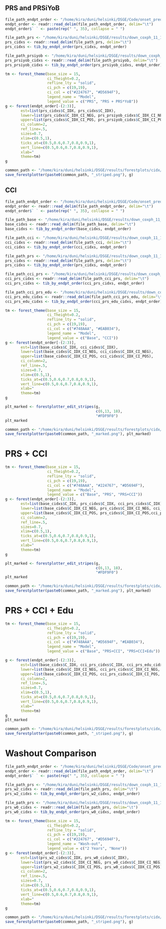 ## PRS and PRSiYoB

```r
file_path_endpt_order <- "/home/kira/duni/helsinki/DSGE/Code/onset_prediction/forestplots/endpt_order.tsv"
endpt_order <- readr::read_delim(file_path_endpt_order, delim="\t")
endpt_order$` ` <- paste(rep(" ", 35), collapse = " ")

file_path_prs <- "/home/kira/duni/helsinki/DSGE/results/down_coxph_11_17_22/2019-01-01_o8_w2_e10_PRS_SEX_YOB_BATCH_PCs_cidx.tsv"
prs_cidxs <- readr::read_delim(file_path_prs, delim="\t")
prs_cidxs <- tib_by_endpt_order(prs_cidxs, endpt_order)

file_path_prsiyob <- "/home/kira/duni/helsinki/DSGE/results/down_coxph_11_17_22/2019-01-01_o8_w2_e10_PRS_PRSiYOB_SEX_YOB_BATCH_PCs_cidx.tsv"
prs_prsiyob_cidxs <- readr::read_delim(file_path_prsiyob, delim="\t")
prs_prsiyob_cidxs <- tib_by_endpt_order(prs_prsiyob_cidxs, endpt_order)
```

```r
tm <- forest_theme(base_size = 15,
                   ci_Theight=0.2,
                   refline_lty = "solid",
                   ci_pch = c(19,19),
                   ci_col = c("#224767", "#D5694F"),
                   legend_name = "Model",
                   legend_value = c("PRS", "PRS + PRS*YoB"))
g <- forest(endpt_order[-(2:3)],
       est=list(prs_cidxs$C_IDX, prs_cidxs$C_IDX),
       lower=list(prs_cidxs$C_IDX_CI_NEG, prs_prsiyob_cidxs$C_IDX_CI_NEG),
       upper=list(prs_cidxs$C_IDX_CI_POS, prs_prsiyob_cidxs$C_IDX_CI_POS),
       ci_column=2,
       ref_line=.5,
       sizes=0.7,
       xlim=c(0.5,1),
       ticks_at=c(0.5,0.6,0.7,0.8,0.9,1),
       vert_line=c(0.5,0.6,0.7,0.8,0.9,1),
       xlab="                                                               c-index (95% CI)",
       theme=tm)
g
```

```r
common_path <- "/home/kira/duni/helsinki/DSGE/results/forestplots/cidx/2019-01-01_o8_w2_e10_PRS_interaction_comp_cidx"
save_forestplotter(paste0(common_path, "_striped.png"), g)
```


## CCI

```r
file_path_endpt_order <- "/home/kira/duni/helsinki/DSGE/Code/onset_prediction/forestplots/endpt_order.tsv"
endpt_order <- readr::read_delim(file_path_endpt_order, delim="\t")
endpt_order$` ` <- paste(rep(" ", 35), collapse = " ")

file_path_base <- "/home/kira/duni/helsinki/DSGE/results/down_coxph_11_17_22/2019-01-01_o8_w2_e10_SEX_YOB_cidx.tsv"
base_cidxs <- readr::read_delim(file_path_base, delim="\t")
base_cidxs <- tib_by_endpt_order(base_cidxs, endpt_order)

file_path_cci <- "/home/kira/duni/helsinki/DSGE/results/down_coxph_11_17_22/2019-01-01_o8_w2_e10_CCI_SEX_YOB_cidx.tsv"
cci_cidxs <- readr::read_delim(file_path_cci, delim="\t")
cci_cidxs <- tib_by_endpt_order(cci_cidxs, endpt_order)

file_path_prs <- "/home/kira/duni/helsinki/DSGE/results/down_coxph_11_17_22/2019-01-01_o8_w2_e10_PRS_SEX_YOB_BATCH_PCs_cidx.tsv"
prs_cidxs <- readr::read_delim(file_path_prs, delim="\t")
prs_cidxs <- tib_by_endpt_order(prs_cidxs, endpt_order)

file_path_cci_prs <- "/home/kira/duni/helsinki/DSGE/results/down_coxph_11_17_22/2019-01-01_o8_w2_e10_CCI_PRS_SEX_YOB_BATCH_PCs_cidx.tsv"
cci_prs_cidxs <- readr::read_delim(file_path_cci_prs, delim="\t")
cci_prs_cidxs <- tib_by_endpt_order(cci_prs_cidxs, endpt_order)

file_path_cci_prs_edu <- "/home/kira/duni/helsinki/DSGE/results/down_coxph_11_17_22/2019-01-01_o8_w2_e10_CCI_PRS_Edu_SEX_YOB_BATCH_PCs_cidx.tsv"
cci_prs_edu_cidxs <- readr::read_delim(file_path_cci_prs_edu, delim="\t")
cci_prs_edu_cidxs <- tib_by_endpt_order(cci_prs_edu_cidxs, endpt_order)
```

```r
tm <- forest_theme(base_size = 15,
                   ci_Theight=0.2,
                   refline_lty = "solid",
                   ci_pch = c(19,19),
                   ci_col = c("#748AAA", "#EAB034"),
                   legend_name = "Model",
                   legend_value = c("Base", "CCI"))
g <- forest(endpt_order[-(2:3)],
       est=list(base_cidxs$C_IDX, cci_cidxs$C_IDX),
       lower=list(base_cidxs$C_IDX_CI_NEG, cci_cidxs$C_IDX_CI_NEG),
       upper=list(base_cidxs$C_IDX_CI_POS, cci_cidxs$C_IDX_CI_POS),
       ci_column=2,
       ref_line=.5,
       sizes=0.7,
       xlim=c(0.5,1),
       ticks_at=c(0.5,0.6,0.7,0.8,0.9,1),
       vert_line=c(0.5,0.6,0.7,0.8,0.9,1),
       xlab="                                                               c-index (95% CI)",
       theme=tm)
g

plt_marked <- forestplotter_edit_stripes(g, 
                                         c(6,13, 18), 
                                         "#FDF9F0")
plt_marked
```

```r
common_path <- "/home/kira/duni/helsinki/DSGE/results/forestplots/cidx/2019-01-01_o8_w2_e10_CCI_cidx"
save_forestplotter(paste0(common_path, "_marked.png"), plt_marked)
```

# PRS + CCI

```r
tm <- forest_theme(base_size = 15,
                   ci_Theight=0.2,
                   refline_lty = "solid",
                   ci_pch = c(19,19),
                   ci_col = c("#748AAA", "#224767", "#D5694F"),
                   legend_name = "Model",
                   legend_value = c("Base", "PRS", "PRS+CCI"))
g <- forest(endpt_order[-(2:3)],
       est=list(base_cidxs$C_IDX, prs_cidxs$C_IDX, cci_prs_cidxs$C_IDX),
       lower=list(base_cidxs$C_IDX_CI_NEG, prs_cidxs$C_IDX_CI_NEG, cci_prs_cidxs$C_IDX_CI_NEG),
       upper=list(base_cidxs$C_IDX_CI_POS, prs_cidxs$C_IDX_CI_POS,cci_prs_cidxs$C_IDX_CI_POS),
       ci_column=2,
       ref_line=.5,
       sizes=0.7,
       xlim=c(0.5,1),
       ticks_at=c(0.5,0.6,0.7,0.8,0.9,1),
       vert_line=c(0.5,0.6,0.7,0.8,0.9,1),
       xlab="                                                               c-index (95% CI)",
       theme=tm)
g

plt_marked <- forestplotter_edit_stripes(g, 
                                         c(6,13, 18), 
                                         "#FDF9F0")
plt_marked
```

```r
common_path <- "/home/kira/duni/helsinki/DSGE/results/forestplots/cidx/2019-01-01_o8_w2_e10_PRSpCCI_cidx"
save_forestplotter(paste0(common_path, "_marked.png"), plt_marked)
```

# PRS + CCI + Edu

```r
tm <- forest_theme(base_size = 15,
                   ci_Theight=0.2,
                   refline_lty = "solid",
                   ci_pch = c(19,19),
                   ci_col = c("#748AAA", "#D5694F", "#EAB034"),
                   legend_name = "Model",
                   legend_value = c("Base", "PRS+CCI", "PRS+CCI+Edu"))

g <- forest(endpt_order[-(2:3)],
       est=list(base_cidxs$C_IDX, cci_prs_cidxs$C_IDX, cci_prs_edu_cidxs$C_IDX),
       lower=list(base_cidxs$C_IDX_CI_NEG, cci_prs_cidxs$C_IDX_CI_NEG, cci_prs_edu_cidxs$C_IDX_CI_NEG),
       upper=list(base_cidxs$C_IDX_CI_POS, cci_prs_cidxs$C_IDX_CI_POS, cci_prs_edu_cidxs$C_IDX_CI_POS),
       ci_column=2,
       ref_line=.5,
       sizes=0.7,
       xlim=c(0.5,1),
       ticks_at=c(0.5,0.6,0.7,0.8,0.9,1),
       vert_line=c(0.5,0.6,0.7,0.8,0.9,1),
       xlab="                                                               c-index (95% CI)",
       theme=tm)
g
plt_marked
```

```r
common_path <- "/home/kira/duni/helsinki/DSGE/results/forestplots/cidx/2019-01-01_o8_w2_e10_PRSpCCIpEDU_cidx"
save_forestplotter(paste0(common_path, "_striped.png"), g)
```

# Washout Comparison

```r
file_path_endpt_order <- "/home/kira/duni/helsinki/DSGE/Code/onset_prediction/forestplots/endpt_order.tsv"
endpt_order <- readr::read_delim(file_path_endpt_order, delim="\t")
endpt_order$` ` <- paste(rep(" ", 35), collapse = " ")

file_path_prs <- "/home/kira/duni/helsinki/DSGE/results/down_coxph_11_17_22/2019-01-01_o8_w2_e10_PRS_SEX_YOB_BATCH_PCs_cidx.tsv"
prs_w2_cidxs <- readr::read_delim(file_path_prs, delim="\t")
prs_w2_cidxs <- tib_by_endpt_order(prs_w2_cidxs, endpt_order)

file_path_prs <- "/home/kira/duni/helsinki/DSGE/results/down_coxph_11_17_22/2019-01-01_o10_w0_e10_PRS_SEX_YOB_BATCH_PCs_cidx.tsv"
prs_w0_cidxs <- readr::read_delim(file_path_prs, delim="\t")
prs_w0_cidxs <- tib_by_endpt_order(prs_w0_cidxs, endpt_order)
```

```r
tm <- forest_theme(base_size = 15,
                   ci_Theight=0.2,
                   refline_lty = "solid",
                   ci_pch = c(19,19),
                   ci_col = c("#224767", "#D5694F"),
                   legend_name = "Wash-out",
                   legend_value = c("2 Years", "None"))
g <- forest(endpt_order[-(2:3)],
       est=list(prs_w2_cidxs$C_IDX, prs_w0_cidxs$C_IDX),
       lower=list(prs_w2_cidxs$C_IDX_CI_NEG, prs_w0_cidxs$C_IDX_CI_NEG),
       upper=list(prs_w2_cidxs$C_IDX_CI_POS, prs_w0_cidxs$C_IDX_CI_POS),
       ci_column=2,
       ref_line=.5,
       sizes=0.7,
       xlim=c(0.5,1),
       ticks_at=c(0.5,0.6,0.7,0.8,0.9,1),
       vert_line=c(0.5,0.6,0.7,0.8,0.9,1),
       xlab="                                                               c-index (95% CI)",
       theme=tm)
g
```

```r
common_path <- "/home/kira/duni/helsinki/DSGE/results/forestplots/cidx/2019-01-01_o8_w2_e10_washout_cidx"
save_forestplotter(paste0(common_path, "_striped.png"), g)
```